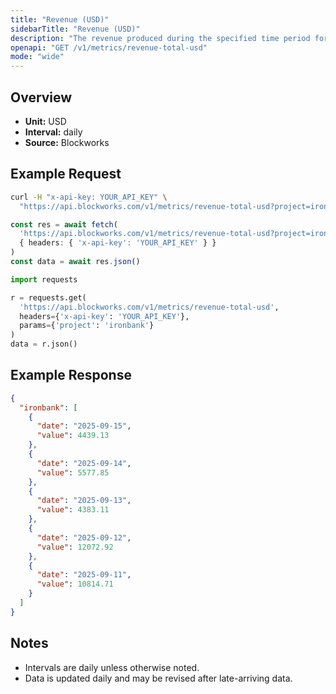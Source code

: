 ```yaml
---
title: "Revenue (USD)"
sidebarTitle: "Revenue (USD)"
description: "The revenue produced during the specified time period for given project."
openapi: "GET /v1/metrics/revenue-total-usd"
mode: "wide"
---
```


## Overview

- **Unit:** USD
- **Interval:** daily
- **Source:** Blockworks

## Example Request

<CodeGroup>

```bash cURL
curl -H "x-api-key: YOUR_API_KEY" \
  "https://api.blockworks.com/v1/metrics/revenue-total-usd?project=ironbank"
```

```typescript TypeScript
const res = await fetch(
  'https://api.blockworks.com/v1/metrics/revenue-total-usd?project=ironbank',
  { headers: { 'x-api-key': 'YOUR_API_KEY' } }
)
const data = await res.json()
```

```python Python
import requests

r = requests.get(
  'https://api.blockworks.com/v1/metrics/revenue-total-usd',
  headers={'x-api-key': 'YOUR_API_KEY'},
  params={'project': 'ironbank'}
)
data = r.json()
```

</CodeGroup>

## Example Response

```json
{
  "ironbank": [
    {
      "date": "2025-09-15",
      "value": 4439.13
    },
    {
      "date": "2025-09-14",
      "value": 5577.85
    },
    {
      "date": "2025-09-13",
      "value": 4383.11
    },
    {
      "date": "2025-09-12",
      "value": 12072.92
    },
    {
      "date": "2025-09-11",
      "value": 10814.71
    }
  ]
}
```

## Notes
- Intervals are daily unless otherwise noted.
- Data is updated daily and may be revised after late-arriving data.